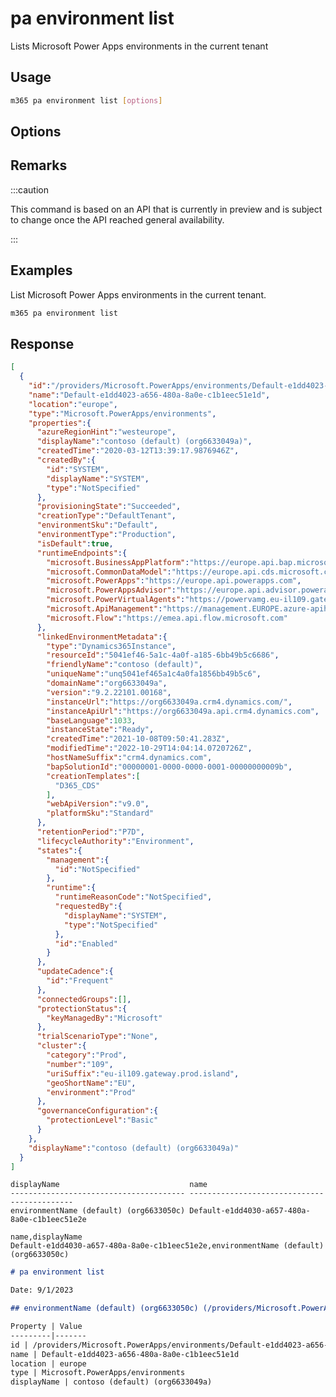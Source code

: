 
# pa environment list

Lists Microsoft Power Apps environments in the current tenant

## Usage

```sh
m365 pa environment list [options]
```

## Options

<Global />

## Remarks

:::caution

This command is based on an API that is currently in preview and is subject to change once the API reached general availability.

:::

## Examples

List Microsoft Power Apps environments in the current tenant.

```sh
m365 pa environment list
```

## Response

<Tabs>
  <TabItem value="JSON">

  ```json
  [
    {
      "id":"/providers/Microsoft.PowerApps/environments/Default-e1dd4023-a656-480a-8a0e-c1b1eec51e1d",
      "name":"Default-e1dd4023-a656-480a-8a0e-c1b1eec51e1d",
      "location":"europe",
      "type":"Microsoft.PowerApps/environments",
      "properties":{
        "azureRegionHint":"westeurope",
        "displayName":"contoso (default) (org6633049a)",
        "createdTime":"2020-03-12T13:39:17.9876946Z",
        "createdBy":{
          "id":"SYSTEM",
          "displayName":"SYSTEM",
          "type":"NotSpecified"
        },
        "provisioningState":"Succeeded",
        "creationType":"DefaultTenant",
        "environmentSku":"Default",
        "environmentType":"Production",
        "isDefault":true,
        "runtimeEndpoints":{
          "microsoft.BusinessAppPlatform":"https://europe.api.bap.microsoft.com",
          "microsoft.CommonDataModel":"https://europe.api.cds.microsoft.com",
          "microsoft.PowerApps":"https://europe.api.powerapps.com",
          "microsoft.PowerAppsAdvisor":"https://europe.api.advisor.powerapps.com",
          "microsoft.PowerVirtualAgents":"https://powervamg.eu-il109.gateway.prod.island.powerapps.com",
          "microsoft.ApiManagement":"https://management.EUROPE.azure-apihub.net",
          "microsoft.Flow":"https://emea.api.flow.microsoft.com"
        },
        "linkedEnvironmentMetadata":{
          "type":"Dynamics365Instance",
          "resourceId":"5041ef46-5a1c-4a0f-a185-6bb49b5c6686",
          "friendlyName":"contoso (default)",
          "uniqueName":"unq5041ef465a1c4a0fa1856bb49b5c6",
          "domainName":"org6633049a",
          "version":"9.2.22101.00168",
          "instanceUrl":"https://org6633049a.crm4.dynamics.com/",
          "instanceApiUrl":"https://org6633049a.api.crm4.dynamics.com",
          "baseLanguage":1033,
          "instanceState":"Ready",
          "createdTime":"2021-10-08T09:50:41.283Z",
          "modifiedTime":"2022-10-29T14:04:14.0720726Z",
          "hostNameSuffix":"crm4.dynamics.com",
          "bapSolutionId":"00000001-0000-0000-0001-00000000009b",
          "creationTemplates":[
            "D365_CDS"
          ],
          "webApiVersion":"v9.0",
          "platformSku":"Standard"
        },
        "retentionPeriod":"P7D",
        "lifecycleAuthority":"Environment",
        "states":{
          "management":{
            "id":"NotSpecified"
          },
          "runtime":{
            "runtimeReasonCode":"NotSpecified",
            "requestedBy":{
              "displayName":"SYSTEM",
              "type":"NotSpecified"
            },
            "id":"Enabled"
          }
        },
        "updateCadence":{
          "id":"Frequent"
        },
        "connectedGroups":[],
        "protectionStatus":{
          "keyManagedBy":"Microsoft"
        },
        "trialScenarioType":"None",
        "cluster":{
          "category":"Prod",
          "number":"109",
          "uriSuffix":"eu-il109.gateway.prod.island",
          "geoShortName":"EU",
          "environment":"Prod"
        },
        "governanceConfiguration":{
          "protectionLevel":"Basic"
        }
      },
      "displayName":"contoso (default) (org6633049a)"
    }
  ]
  ```

  </TabItem>
  <TabItem value="Text">

  ```text
  displayName                             name
  --------------------------------------- --------------------------------------------
  environmentName (default) (org6633050c) Default-e1dd4030-a657-480a-8a0e-c1b1eec51e2e
  ```

  </TabItem>
  <TabItem value="CSV">

  ```csv
  name,displayName
  Default-e1dd4030-a657-480a-8a0e-c1b1eec51e2e,environmentName (default) (org6633050c)
  ```

  </TabItem>
  <TabItem value="Markdown">

  ```md
  # pa environment list

  Date: 9/1/2023

  ## environmentName (default) (org6633050c) (/providers/Microsoft.PowerApps/environments/Default-e1dd4023-a656-480a-8a0e-c1b1eec51e1d)

  Property | Value
  ---------|-------
  id | /providers/Microsoft.PowerApps/environments/Default-e1dd4023-a656-480a-8a0e-c1b1eec51e1d
  name | Default-e1dd4023-a656-480a-8a0e-c1b1eec51e1d
  location | europe
  type | Microsoft.PowerApps/environments
  displayName | contoso (default) (org6633049a)
  ```

  </TabItem>
</Tabs>
